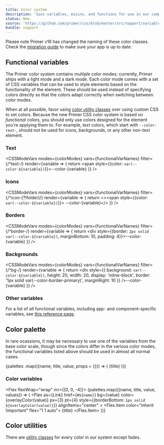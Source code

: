 ```yaml
---
title: Color system
description: 'Sass variables, mixins, and functions for use in our components.'
status: New
source: 'https://github.com/primer/css/blob/master/src/support/variables/color-system.scss'
bundle: support
---
```



<Note>
  Please note Primer v16 has changed the naming of these color classes. Check the <a href="https://github.com/primer/css/blob/c2a613c833555caa47588729d0b9a0b5a8383b15/MIGRATING.md#1600">migration guide</a> to make sure your app is up to date.
</Note>

## Functional variables

The Primer color system contains multiple color modes; currently, Primer ships with a light mode and a dark mode. Each color mode comes with a set of CSS variables that can be used to style elements based on the functionality of the element. These should be used instead of specifying colors directly so that the colors adapt correctly when switching between color modes.

When at all possible, favor using [color utility classes](/utilities/colors) over using custom CSS to set colors. Because the new Primer CSS color system is based on *functional* colors, you should only use colors designed for the element you're applying them to. For example, text colors, which start with `--color-text-`, should not be used for icons, backgrounds, or any other non-text element.

### Text

<CSSModeVars
  modes={colorModes}
  vars={functionalVarNames}
  filter={/^text-/}
  render={variable => {
    return <span style={{color: `var(--color-${variable})`}}>--color-{variable}</span>
  }}
/>

### Icons

<CSSModeVars
  modes={colorModes}
  vars={functionalVarNames}
  filter={/^icon-(?!folder)/}
  render={variable => {
    return <><span style={{color: `var(--color-${variable})`}}><StyledOcticon icon={OctofaceIcon} /></span> --color-{variable}</>
  }}
/>

### Borders

<CSSModeVars
  modes={colorModes}
  vars={functionalVarNames}
  filter={/^border-/}
  render={variable => {
    return <div style={{border: `2px solid var(--color-${variable})`, marginBottom: 10, padding: 4}}>--color-{variable}</div>
  }}
/>

### Backgrounds

<CSSModeVars
  modes={colorModes}
  vars={functionalVarNames}
  filter={/^bg-/}
  render={variable => {
    return <Flex mb={1}><div style={{
      background: `var(--color-${variable})`,
      height: 20,
      width: 20,
      display: 'inline-block',
      border: '1px solid var(--color-border-primary)',
      marginRight: 10
    }} />--color-{variable}</Flex>
  }}
/>

### Other variables

For a list of *all* functional variables, including app- and component-specific variables, see [this reference page](https://primer.style/primitives/).

## Color palette

In rare ocassions, it may be necessary to use one of the variables from the base color scale, though since the colors differ in the various color modes, the functional variables listed above should be used in almost all normal cases.

<Flex flexWrap="wrap" mr={-2}>
  {palettes
    .map(({name, title, value, props = {}}) => (
      <Flex.Item
        as={Link}
        href={`#${name}`}
        color={overlayColor(value)}
        flex="1 1 auto"
        bg={value}
        p={3}
        mr={2}
        mb={2}
        fontWeight="bold"
        key={name}
        {...props}
      >
        {title}
      </Flex.Item>
    ))}
</Flex>

### Color variables

<Flex flexWrap="wrap" mr={[0, 0, -4]}>
  {palettes.map(({name, title, value, values}) => (
    <Flex id={name} flexDirection="column" width={1} pr={0} mb={4} key={name}>
      <Flex
        as={Link}
        href={`#${name}`}
        bg={value}
        color={overlayColor(value)}
        px={3}
        pt={4}
        style={{borderBottom: `1px solid ${overlayColor(value)}`}}
        alignItems="center"
      >
        <Flex.Item color="inherit !important" flex="1 1 auto">
          <Heading as="div" fontSize={4} pb={1}>
            {title}
          </Heading>
        </Flex.Item>
        <StyledOcticon icon={LinkIcon} color="inherit !important" height={20} />
      </Flex>
      <ColorModeTable
        baseColor={value}
        values={values}
        cellPadding="8px 16px"
      />
    </Flex>
  ))}
</Flex>

## Color utilities

There are [utility classes](/utilities/colors) for every color in our system except fades.
